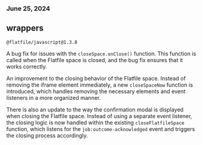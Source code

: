 ### June 25, 2024

## wrappers

`@flatfile/javascript@1.3.8`

A bug fix for issues with the `closeSpace.onClose()` function. This function is
called when the Flatfile space is closed, and the bug fix ensures that it works
correctly.

An improvement to the closing behavior of the Flatfile space. Instead of
removing the iframe element immediately, a new `closeSpaceNow` function is
introduced, which handles removing the necessary elements and event listeners in
a more organized manner.

There is also an update to the way the confirmation modal is displayed when
closing the Flatfile space. Instead of using a separate event listener, the
closing logic is now handled within the existing `closeFlatfileSpace` function,
which listens for the `job:outcome-acknowledged` event and triggers the closing
process accordingly.
